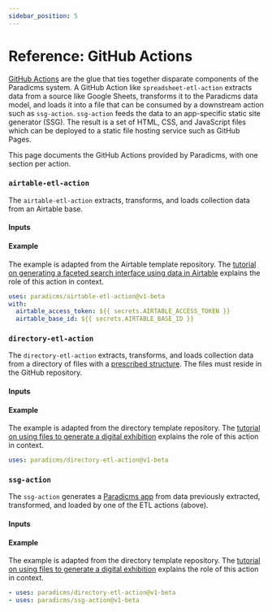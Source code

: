 ```yaml
---
sidebar_position: 5
---
```














# Reference: GitHub Actions

[GitHub Actions](https://github.com/features/actions) are the glue that ties together disparate components of the Paradicms system. A GitHub Action like `spreadsheet-etl-action` extracts data from a source like Google Sheets, transforms it to the Paradicms data model, and loads it into a file that can be consumed by a downstream action such as `ssg-action`. `ssg-action` feeds the data to an app-specific static site generator (SSG). The result is a set of HTML, CSS, and JavaScript files which can be deployed to a static file hosting service such as GitHub Pages.

This page documents the GitHub Actions provided by Paradicms, with one section per action.


### `airtable-etl-action`

The `airtable-etl-action` extracts, transforms, and loads collection data from an Airtable base.

#### Inputs

<AirtableEtlActionInputsTable/>

#### Example

The example is adapted from the <AirtableGitHubTemplateRepositoryLink rawPath="/.github/workflows/build.yml">Airtable template repository</AirtableGitHubTemplateRepositoryLink>.
The [tutorial on generating a faceted search interface using data in Airtable](/docs/tutorials/airtable-ssg) explains the role of this action in context.

```yaml
uses: paradicms/airtable-etl-action@v1-beta
with:
  airtable_access_token: ${{ secrets.AIRTABLE_ACCESS_TOKEN }}
  airtable_base_id: ${{ secrets.AIRTABLE_BASE_ID }}
```


### `directory-etl-action`

The `directory-etl-action` extracts, transforms, and loads collection data from a directory of files with a [prescribed structure](/docs/reference/directory-format). The files must reside in the GitHub repository.

#### Inputs

<DirectoryEtlActionInputsTable/>

#### Example

The example is adapted from the <DirectoryGitHubTemplateRepositoryLink rawPath="/.github/workflows/build.yml">directory template repository</DirectoryGitHubTemplateRepositoryLink>.
The [tutorial on using files to generate a digital exhibition](/docs/tutorials/directory-ssg) explains the role of this action in context.

```yaml
uses: paradicms/directory-etl-action@v1-beta
```

[//]: # (### `spreadsheet-etl-action`)

[//]: # ()
[//]: # (The `spreadsheet-etl-action` extracts, transforms, and loads collection data from a spreadsheet. The spreadsheet can reside on Google Sheets or in an Excel 2010 file &#40;`.xlsx`&#41; in the GitHub repository.)

[//]: # ()
[//]: # (#### Inputs)

[//]: # ()
[//]: # (<SpreadsheetEtlActionInputsTable/>)

[//]: # ()
[//]: # (`spreadsheet` must be one of:)

[//]: # (  * a Google Sheets spreadsheet id, such as `1j2oaMvMxY4pnXO-sEH_fky2R2gm6TQeIev_Q8rVOD4M`)

[//]: # (  * the full URL of a Google Sheet, such as `https://docs.google.com/spreadsheets/d/1j2oaMvMxY4pnXO-sEH_fky2R2gm6TQeIev_Q8rVOD4M/edit?usp=sharing`)

[//]: # (  * the path to an Excel 2010 file &#40;`.xlsx`&#41; within the repository, such as `data/data.xlsx`)

[//]: # ()
[//]: # ()
[//]: # (#### Example)

[//]: # ()
[//]: # (The example is adapted from the <GoogleSheetsGitHubTemplateRepositoryLink rawPath="/.github/workflows/build.yml">GitHub Actions workflow in the Google Sheets template repository</GoogleSheetsGitHubTemplateRepositoryLink>. The [tutorial on using Google Sheets to generate a faceted search interface]&#40;/docs/tutorials/spreadsheet-ssg&#41; explains the role of this action in context.)

[//]: # ()
[//]: # (```yaml)

[//]: # (uses: paradicms/spreadsheet-etl-action@v1-beta)

[//]: # (with:)

[//]: # (  spreadsheet: 1j2oaMvMxY4pnXO-sEH_fky2R2gm6TQeIev_Q8rVOD4M)

[//]: # (```)

### `ssg-action`

The `ssg-action` generates a [Paradicms app](/docs/reference/apps) from data previously extracted, transformed, and loaded by one of the ETL actions (above).

#### Inputs

<SsgActionInputsTable/>

#### Example

The example is adapted from the <DirectoryGitHubTemplateRepositoryLink rawPath="/.github/workflows/build.yml">directory template repository</DirectoryGitHubTemplateRepositoryLink>.
The [tutorial on using files to generate a digital exhibition](/docs/tutorials/directory-ssg) explains the role of this action in context.

```yaml
- uses: paradicms/directory-etl-action@v1-beta
- uses: paradicms/ssg-action@v1-beta
```
